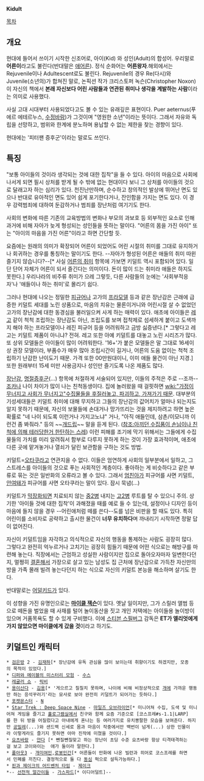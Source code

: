 '''Kidult'''

[[목차]]

== 개요 ==
현대에 들어서 쓰이기 시작한 신조어로, 아이(Kid) 와 성인(Adult)의 합성어. 우리말로 '''어른이'''라고도 불린다(반대말은 [[애어른]]). 정식 순화어는 '''어른왕자'''.해외에서는 Rejuvenile이나 Adultescent로도 불린다. Rejuvenile의 경우 Re(다시)와 Juvenile(소년의)가 합쳐진 말로, 논픽션 작가 크리스토퍼 녹슨(Christopher Noxon)이 자신의 책에서 '''본래 자신보다 어린 사람들과 연관된 취미나 생각을 계발하는 사람'''이라는 의미로 사용했다.

사실 고대 시대부터 사용되었다고도 볼 수 있는 유래깊은 표현이다. Puer aeternus(푸에르 에테르누스, [[수정바람]])가 그것이며 "영원한 소년"이라는 뜻이다. 그래서 자유와 독립을 선망하고, 범위와 한계에 분노하며 용납할 수 없는 제한을 찾는 경향이 있다.

현대에는 '피터팬 증후군'이라는 말로도 쓰인다.
== 특징 ==
"보통 아이들의 것이라 생각되는 것에 대한 집착"을 들 수 있다. 아이의 마음으로 사회에 나서게 되면 필시 상처를 받게 될 수 밖에 없는 현대이다 보니 그 상처를 아이들의 것으로 달래고자 하는 심리가 있다. 천진난만하며, 순수하고 창의적인 발상에 뛰어난 면도 있으나 반대로 유아적인 면도 있어 쉽게 포기한다거나, 잔인함을 가지는 면도 있다. 이 경우 강력범죄에 대하여 둔감하거나 범죄를 장난처럼 여기기도 한다.

사회의 변화에 따른 기존의 교육방법의 변화나 부모의 과보호 등 외부적인 요소로 인해 과거에 비해 자아가 늦게 형성되는 성인들을 뜻하는 말이다. "어른의 몸을 가진 아이" 또는 "아이의 마음을 가진 어른"이라고 하면 간단할 듯.

요즘에는 원래의 의미가 확장되어 어른이 되었어도 어린 시절의 취미를 그대로 유지하거나 회귀하는 경우를 통칭하는 말이기도 한다. --자아가 형성된 어른은 애들의 취미 따윈 즐기지 않습니다?--[* 사실 [[어른의 취미]] 항목에 가보면 키덜트 역시 포함되어 있다. 일단 단어 자체가 어른이 되서 즐긴다는 의미이다. 돈이 많이 드는 취미라 애들은 하지도 못한다.] 우리나라의 비주류 취미가 으레 그렇듯, 다른 사람들의 눈에는 '사회부적응자'나 '애들이나 하는 취미'로 몰리기 쉽다.

그러나 현대에 나오는 정밀한 [[피규어]]나 고가의 [[프라모델]] 등과 같은 장난감은 근래에 급증한 키덜트 세대를 노린 상품으로, 마음의 치유는 물론이거니와 어린시절 살 수 없었던 고가의 장난감에 대한 동경심을 불러일으켜 사게 하는 매력이 있다. 애초에 아이들은 [[레고]] 같이 척척 조립하는 장난감도 아닌, 조립도를 보며 접착제로 섬세하게 붙이고 도색까지 해야 하는 프라모델이나 레진 피규어 등을 어려워하고 금방 싫증낸다.[* 그렇다고 레고는 키덜트 제품이 아니냐? 전혀. 레고 또한 아예 키덜트를 대놓고 노린 시리즈가 많다. 또 상위 모델들은 아이들이 많이 어려워한다. '16+'가 붙은 모델들은 말 그대로 16세이상 권장 모델이라, 부품수가 매우 많아 조립시간이 길거나, 어른의 도움 없이는 척척 조립하기 난감한 난이도기 때문. 가격 또한 00만원대이니, 이미 애들 물건이 아닌 지경.] 또한 원래부터 15세 미만 사용금지나 성인만 즐기도록 나온 제품도 많다.

[[장난감]], [[명절증후군]](…) 항목에 처절하게 서술되어 있지만, 이들의 주적은 주로 --조까--[[조카]]나 나이 차이가 많이 나는 친척동생이다. 집에 놀러왔을 때 걸핏하면 [[wiki:"가정이 무너지고 사회가 무너지고"수집물들을 후질러놓고, 파괴하고, 가져가기 때문]]. 대부분의 기성세대들은 키덜트 취미에 대해 무지하고 그들의 장난감의 값어치가 얼마나 되는지도 알지 못하기 때문에, 자신의 보물들에 손대거나 망가뜨리는 것을 제지하려고 하면 높은 확률로 "네 나이 되도록 이런거나 가지고노냐" 거나, "아직 애들인데, 삼촌/이모니까 이런건 좀 봐줘라." 등의 ~~[[개드립]]~~ 말을 듣게 된다. ([https://threadic.com/backbite_otk/1410961221/ 참조:아끼던 수집품이 손님이나 친척에 의해 테러당한거 한탄하는 스레]) 이런 피해를 조기에 막기 위해서는 그들에게 수집물들의 가치를 미리 알려줘서 함부로 다루지 못하게 하는 것이 가장 효과적이며, 애초에 다른 곳에 맡겨놓거나 열쇠가 달린 보관함을 구하는 것도 방법.

키덜트=[[오타쿠]]라고 연관지을 수 없다. 이들은 엄연하게 사회의 일부분에서 일하고, 그 스트레스를 아이들의 것으로 푸는 사회적인 계층이다. 좋아하는 게 비슷하다고 같은 부류로 묶는 것은 일반화의 오류라고 볼 수 있다. 그래서 [[엄친아]]가 피규어를 사면 키덜트, [[안여돼]]가 피규어를 사면 오타쿠라는 말이 있다. 잠시 묵념(…)

키덜트가 [[막장]]화되면 치료되지 않는 [[중2병]] 내지는 [[고2병]] 루트를 탈 수 있으니 주의. 상기한 '아이들 것에 대한 집착'이 과해졌을 때를 예로 들 수 있는데, 설정이나 디자인 등이 마음에 들지 않을 경우 --어린애처럼 떼를 쓴다--도를 넘은 비판을 할 때도 있다. 특히 어린이를 소비자로 공략하고 출시한 물건이 '''너무 유치하다'''며 까내리기 시작하면 정말 답이 없어진다.

자신이 키덜트임을 자각하고 의식적으로 자신의 행동을 통제하는 사람도 굉장히 많다. 그렇다고 완전히 억누르거나 고치기는 굉장히 힘들기 때문에 어떤 식으로는 해방구를 마련해 놓는다. 직장에서는 근엄하고 성실한 사람이지만 집으로 돌아오자마자 일변한다던지, 멀쩡히 [[결혼]]해서 가장으로 살고 있는 남성도 집 근처에 장난감으로 가득찬 자신만의 방을 가족 몰래 빌려 놓는다던지 하는 식으로 자신의 키덜트 본능을 해소하며 살기도 한다.

반대말로는 [[어덜키드]]가 있다.

이 성향을 가진 유명인으로는 '''[[마이클 잭슨]]'''이 있다. 옛날 일이지만, 그가 스릴러 앨범 등으로 떼돈을 벌었을 때 사재를 털어 놀이동산을 짓고 개인 저택에는 아이들용 놀이방이 있으며 거품목욕도 할 수 있게 구비했다. 이에 [[스티븐 스필버그]] 감독은 '''ET가 엘리엇에게 가지 않았으면 마이클에게 갔을 것'''이라고 하기도.
== 키덜트인 캐릭터 ==
 * [[검은방]] 2 - [[김재하]][* 장난감에 유독 관심을 많이 보이는데 취향이기도 하겠지만, 모종의 목적이 있었다.]
 * [[디퍼와 메이블의 미스터리 모험]] - [[수스(디퍼와 메이블의 미스터리 모험)|수스]]
 * [[레귤러 쇼]] - [[릭비]]
 * [[용이산다]] - [[김용(용이산다)|김용]][* '게으르고 칠칠치 못하며, 나이에 비해 비정상적으로 [[개]]에 가까운 행동만 하는 응석꾸러기'라는 묘사로 보아 완전히 키덜트가 되어가는 듯하다.]
 * [[포켓몬스터]] - [[N(포켓몬스터)|N]]
 * [[Star Trek : Deep Space Nine]] - [[마일즈 오브라이언]][* 미니어쳐 수집, 도색 및 미니어쳐 게임을 즐기고 [[홀로그램실]]에서 친구와 함께 요즘 기준으로 [코스프레#s-1.1|LARP]를 한 뒤 방을 어질렀다고 아내에게 혼나는 등 여러가지로 유치뽕팔한 모습을 보여준다. 하지만 [[공밀레]](...)와 샌드백 신세로 몸과 마음이 작중에서만 백번이 넘게(...) 상한 인물이라 이렇게라도 즐기지 못하면 아마 진작에 미쳤을 것이다.]
 * [[요츠바랑]] - [[얀다]] [* 뺀질뺀질맞고 하는 장난이 초딩 수준 요츠바랑 항상 티격태격하는걸 보고 코이와이는  애가 둘이라 말한다.]
 * [[폴아웃3]] - [[개미여인]],[[로봇인간]][* 어른들이 만화에 나온 빌런과 히어로 코스프레를 하면서 민폐를 끼친다. 결정적으로 둘 다 [[동심]] 퍽으로 설득가능하다.]
 * [[핀과 제이크의 어드벤처 타임]] - [[제이크(어드벤처 타임)|제이크]]
 *-- [[선천적 얼간이들]] - [[가스파드]][* 이디어덜트]--
